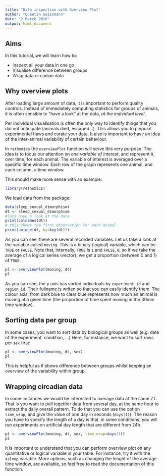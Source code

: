 ```yaml
---
title: "Data inspection with Overview Plot"
author: "Quentin Geissmann"
date: "2 March 2016"
output: html_document
---
```



Aims
----- 

In this tutorial, we will learn how to:

* Inspect all your data in one go
* Visualise difference between groups
* Wrap data circadian data

Why overview plots
----------------------------------------
After loading large amount of data, it is important to perform quality controls.
Instead of immediately computing statistics for groups of animals, it is often sensible to "have a look" at the data, *at the individual level*.

Per individual visualisation is often the only way to identify things that you did not anticipate (animals died, escaped...).
This allows you to pinpoint experimental flaws and curate your data.
It also is important to have an idea of the inter-animal variability of certain behaviour.

In `rethomics` the `overviewPlot` function will serve this very purpose.
The idea is to focus our attention on *one variable of interest*, and represent it, over time, for each animal.
The variable of interest is averaged over a specific time window. Each row of the graph represents one animal, and each column, a time window.

This should make more sense with an example:



```r
library(rethomics)
```

We load data from the package:

```r
data(sleep_sexual_dimorphism)
dt <- sleep_sexual_dimorphism
#lets have a look at the data
print(colnames(dt))
# this shows the first observation for each animal
print(unique(dt, by=key(dt)))
```

As you can see, there are several recorded variables.
Let us take a look at the variable called `moving`. This is a binary (logical) variable, which can be `TRUE` or `FALSE`.
Note that, internally, `TRUE` is `1` and `FALSE`, `0`, so if we take the average of a logical series (vector), we get a proportion (between 0 and 1) of `TRUE`.


```r
pl <- overviewPlot(moving, dt)
pl
```

As you can see, the y axis has sorted individuals by `experiment_id` and `region_id`.
Their fullname is writen so that you can easily identify them.
The colour axis, from dark blue to clear blue represents how much an animal is moving at a given time (the proportion of time spent moving in the 30min time window).



Sorting data per group
--------------------------------

In some cases, you want to sort data by biological groups as well (e.g. date of the experiment, condition, ...)
Here, for instance, we want to sort rows per `sex` first:

```r
pl <- overviewPlot(moving, dt, sex)
pl
```

This is helpful as if shows difference between groups whilst keeping an overview of the variability within group.

Wrapping circadian data
-----------------------------------

In some instances we would be interested to average data at the same ZT. That is you want to pull together data from several day, at the same hour to extract the daily overall pattern.
To do that you can use the option `time_wrap`, and give the value of one day in seconds (`days(1)`).
The reason you have to specify the length of a day is that, in some conditions, you will run experiments on artificial day length that are different from 24h.

```r
pl <- overviewPlot(moving, dt, sex, time_wrap=days(1))
pl
```

It is important to understand that you can perform overview plot on any quantitative or logical variable in your table.
For instance, try it with the `asleep` variable.
More options, such as changing the lenght of the average time window, are available, so feel free to read the documentation of this function.
